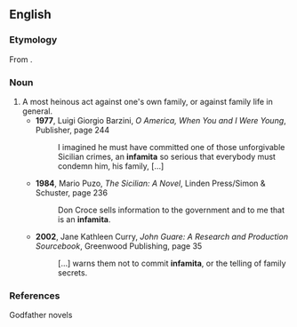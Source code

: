 ==English==
{{rfv}}
===Etymology===
From {{It.}} {{term|infamità}}.

===Noun===
{{en-noun}}

# A most heinous act against one's own family, or against family life in general.
#* '''1977''', Luigi Giorgio Barzini, ''O America, When You and I Were Young'', Publisher, page 244
#*: I imagined he must have committed one of those unforgivable Sicilian crimes, an '''infamita''' so serious that everybody must condemn him, his family, […]
#* '''1984''', Mario Puzo, ''The Sicilian: A Novel'', Linden Press/Simon & Schuster, page 236
#*: Don Croce sells information to the government and to me that is an '''infamita'''.
#* '''2002''', Jane Kathleen Curry, ''John Guare: A Research and Production Sourcebook'', Greenwood Publishing, page 35
#*: […] warns them not to commit '''infamita''', or the telling of family secrets.

===References===
Godfather novels